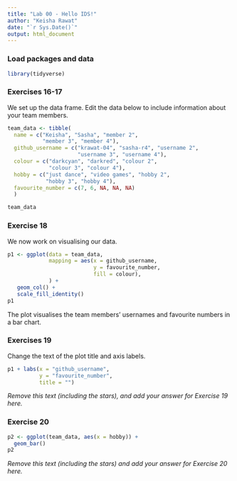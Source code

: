 ```yaml
---
title: "Lab 00 - Hello IDS!"
author: "Keisha Rawat"
date: "`r Sys.Date()`"
output: html_document
---
```


### Load packages and data

```r
library(tidyverse) 
```

### Exercises 16-17

We set up the data frame. Edit the data below to include information about your team members.

```r
team_data <- tibble(
  name = c("Keisha", "Sasha", "member 2", 
           "member 3", "member 4"),
  github_username = c("krawat-04", "sasha-r4", "username 2", 
                      "username 3", "username 4"), 
  colour = c("darkcyan", "darkred", "colour 2", 
             "colour 3", "colour 4"),
  hobby = c("just dance", "video games", "hobby 2", 
            "hobby 3", "hobby 4"),
  favourite_number = c(7, 6, NA, NA, NA)
  )

team_data
```

### Exercise 18

We now work on visualising our data. 

```r
p1 <- ggplot(data = team_data, 
             mapping = aes(x = github_username, 
                           y = favourite_number,
                           fill = colour), 
             ) +
   geom_col() +
   scale_fill_identity()
p1
```


The plot visualises the team members' usernames and favourite numbers in a bar chart.

### Exercises 19

Change the text of the plot title and axis labels.

```r
p1 + labs(x = "github_username", 
          y = "favourite_number",
          title = "")
```

*Remove this text (including the stars), and add your answer for Exercise 19 here.*

### Exercise 20

```r
p2 <- ggplot(team_data, aes(x = hobby)) +
  geom_bar()
p2
```

*Remove this text (including the stars) and add your answer for Exercise 20 here.*
